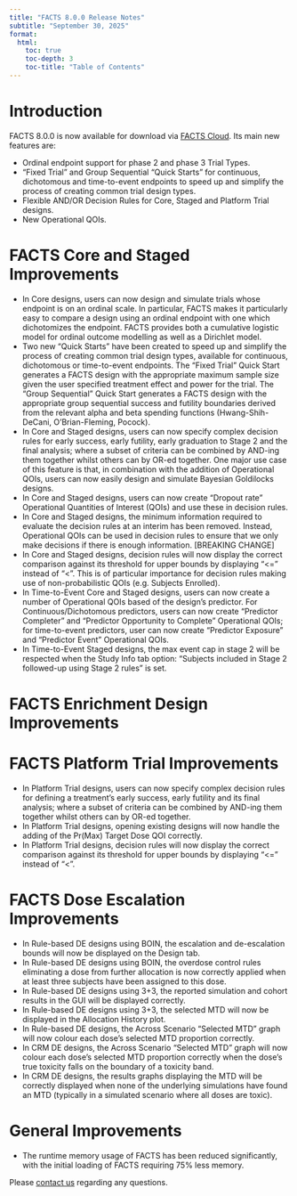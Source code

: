 ```yaml
---
title: "FACTS 8.0.0 Release Notes"
subtitle: "September 30, 2025"
format:
  html:
    toc: true
    toc-depth: 3
    toc-title: "Table of Contents"
---
```


# Introduction

FACTS 8.0.0 is now available for download via [FACTS Cloud](https://factscloud-live.azurewebsites.net/). Its main new features are:

- Ordinal endpoint support for phase 2 and phase 3 Trial Types. 
- "Fixed Trial" and Group Sequential "Quick Starts" for continuous, dichotomous and time-to-event endpoints to speed up and simplify the process of creating common trial design types.
- Flexible AND/OR Decision Rules for Core, Staged and Platform Trial designs.
- New Operational QOIs.

# FACTS Core and Staged Improvements

- In Core designs, users can now design and simulate trials whose endpoint is on an ordinal scale. In particular, FACTS makes it particularly easy to compare a design using an ordinal endpoint with one which dichotomizes the endpoint. FACTS provides both a cumulative logistic model for ordinal outcome modelling as well as a Dirichlet model.
- Two new "Quick Starts" have been created to speed up and simplify the process of creating common trial design types, available for continuous, dichotomous or time-to-event endpoints. The "Fixed Trial" Quick Start generates a FACTS design with the appropriate maximum sample size given the user specified treatment effect and power for the trial. The "Group Sequential" Quick Start generates a FACTS design with the appropriate group sequential success and futility boundaries derived from the relevant alpha and beta spending functions (Hwang-Shih-DeCani, O'Brian-Fleming, Pocock).
- In Core and Staged designs, users can now specify complex decision rules for early success, early futility, early graduation to Stage 2 and the final analysis; where a subset of criteria can be combined by AND-ing them together whilst others can by OR-ed together. One major use case of this feature is that, in combination with the addition of Operational QOIs, users can now easily design and simulate Bayesian Goldilocks designs.
- In Core and Staged designs, users can now create "Dropout rate" Operational Quantities of Interest (QOIs) and use these in decision rules.
- In Core and Staged designs, the minimum information required to evaluate the decision rules at an interim has been removed. Instead, Operational QOIs can be used in decision rules to ensure that we only make decisions if there is enough information. [BREAKING CHANGE]
- In Core and Staged designs, decision rules will now display the correct comparison against its threshold for upper bounds by displaying "<=" instead of "<". This is of particular importance for decision rules making use of non-probabilistic QOIs (e.g. Subjects Enrolled).
- In Time-to-Event Core and Staged designs, users can now create a number of Operational QOIs based of the design's predictor. For Continuous/Dichotomous predictors, users can now create "Predictor Completer" and "Predictor Opportunity to Complete" Operational QOIs; for time-to-event predictors, user can now create "Predictor Exposure" and "Predictor Event" Operational QOIs.
- In Time-to-Event Staged designs, the max event cap in stage 2 will be respected when the Study Info tab option: "Subjects included in Stage 2 followed-up using Stage 2 rules" is set. 

# FACTS Enrichment Design Improvements


# FACTS Platform Trial Improvements

- In Platform Trial designs, users can now specify complex decision rules for defining a treatment's early success, early futility and its final analysis; where a subset of criteria can be combined by AND-ing them together whilst others can by OR-ed together.
- In Platform Trial designs, opening existing designs will now handle the adding of the Pr(Max) Target Dose QOI correctly.
- In Platform Trial designs, decision rules will now display the correct comparison against its threshold for upper bounds by displaying "<=" instead of "<".

# FACTS Dose Escalation Improvements

- In Rule-based DE designs using BOIN, the escalation and de-escalation bounds will now be displayed on the Design tab.
- In Rule-based DE designs using BOIN, the overdose control rules eliminating a dose from further allocation is now correctly applied when at least three subjects have been assigned to this dose.
- In Rule-based DE designs using 3+3, the reported simulation and cohort results in the GUI will be displayed correctly.
- In Rule-based DE designs using 3+3, the selected MTD will now be displayed in the Allocation History plot.
- In Rule-based DE designs, the Across Scenario "Selected MTD" graph will now colour each dose's selected MTD proportion correctly.
- In CRM DE designs, the Across Scenario "Selected MTD" graph will now colour each dose's selected MTD proportion correctly when the dose's true toxicity falls on the boundary of a toxicity band.
- In CRM DE designs, the results graphs displaying the MTD will be correctly displayed when none of the underlying simulations have found an MTD (typically in a simulated scenario where all doses are toxic).

# General Improvements

- The runtime memory usage of FACTS has been reduced significantly, with the initial loading of FACTS requiring 75% less memory.


Please [contact us](../../../contact/index.qmd) regarding any questions.